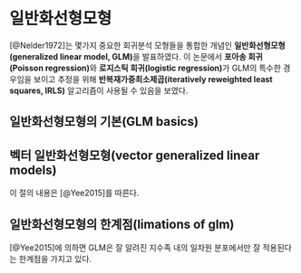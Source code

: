# 일반화선형모형 {#glm}

[@Nelder1972]는 몇가지 중요한 회귀분석 모형들을 통합한 개념인 **일반화선형모형(generalized linear model, GLM)**을 발표하였다. 이 논문에서 **포아송 회귀(Poisson regression)**와 **로지스틱 회귀(logistic regression)**가 GLM의 특수한 경우임을 보이고 추정을 위해 **반복재가중최소제곱(iteratively reweighted least squares, IRLS)** 알고리즘이 사용될 수 있음을 보였다.

## 일반화선형모형의 기본(GLM basics)

## 벡터 일반화선형모형(vector generalized linear models)

이 절의 내용은 [@Yee2015]를 따른다.

## 일반화선형모형의 한계점(limations of glm)

[@Yee2015]에 의하면 GLM은 잘 알려진 지수족 내의 일차원 분포에서만 잘 적용된다는 한계점을 가지고 있다.
